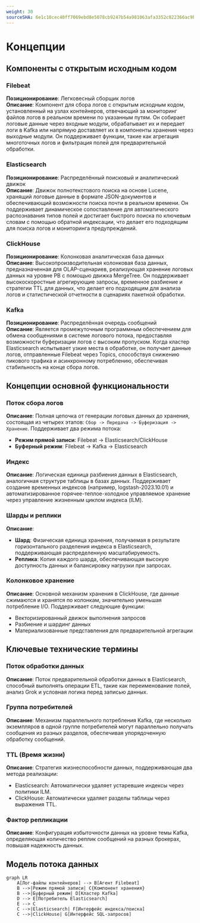 ```yaml
---
weight: 30
sourceSHA: 6e1c10cec40ff7069ebd8e5078cb9247b54a981063afa3352c822366ac9bf0e0
---
```


# Концепции

## Компоненты с открытым исходным кодом

### Filebeat

**Позиционирование**: Легковесный сборщик логов  
**Описание**: Компонент для сбора логов с открытым исходным кодом, установленный на узлах контейнеров, отвечающий за мониторинг файлов логов в реальном времени по указанным путям. Он собирает логовые данные через входные модули, обрабатывает их и передает логи в Kafka или напрямую доставляет их в компоненты хранения через выходные модули. Он поддерживает функции, такие как агрегация многоточных логов и фильтрация полей для предварительной обработки.

### Elasticsearch

**Позиционирование**: Распределённый поисковый и аналитический движок  
**Описание**: Движок полнотекстового поиска на основе Lucene, хранящий логовые данные в формате JSON-документов и обеспечивающий возможности поиска почти в реальном времени. Он поддерживает динамическое сопоставление для автоматического распознавания типов полей и достигает быстрого поиска по ключевым словам с помощью обратной индексации, что делает его подходящим для поиска логов и мониторинга предупреждений.

### ClickHouse

**Позиционирование**: Колонковая аналитическая база данных  
**Описание**: Высокопроизводительная колонковая база данных, предназначенная для OLAP-сценариев, реализующая хранение логовых данных на уровне PB с помощью движка MergeTree. Он поддерживает высокоскоростные агрегирующие запросы, временное разбиение и стратегии TTL для данных, что делает его подходящим для анализа логов и статистической отчетности в сценариях пакетной обработки.

### Kafka

**Позиционирование**: Распределённая очередь сообщений  
**Описание**: Является промежуточным программным обеспечением для обмена сообщениями в системе логового потока, предоставляя возможности буферизации логов с высоким пропуском. Когда кластер Elasticsearch испытывает узкие места в обработке, он получает данные логов, отправленные Filebeat через Topics, способствуя снижению пикового трафика и асинхронному потреблению, обеспечивая стабильность на конце сбора логов.

## Концепции основной функциональности

### Поток сбора логов

**Описание**: Полная цепочка от генерации логовых данных до хранения, состоящая из четырех этапов: `Сбор -> Передача -> Буферизация -> Хранение`. Поддерживает два режима потока:

- **Режим прямой записи**: Filebeat → Elasticsearch/ClickHouse
- **Буферный режим**: Filebeat → Kafka → Elasticsearch

### Индекс

**Описание**: Логическая единица разбиения данных в Elasticsearch, аналогичная структуре таблицы в базах данных. Поддерживает создание временных индексов (например, logstash-2023.10.01) и автоматизированное горячее-теплое-холодное управляемое хранение через управление жизненным циклом индекса (ILM).

### Шарды и реплики

**Описание**:

- **Шард**: Физическая единица хранения, получаемая в результате горизонтального разделения индекса в Elasticsearch, поддерживающая распределенную масштабируемость.
- **Реплика**: Копия каждого шарда, обеспечивающая высокую доступность данных и балансировку нагрузки при запросах.

### Колонковое хранение

**Описание**: Основной механизм хранения в ClickHouse, где данные сжимаются и хранятся по колонкам, значительно уменьшая потребление I/O. Поддерживает следующие функции:

- Векторизированный движок выполнения запросов
- Разбиение и шардинг данных
- Материализованные представления для предварительной агрегации

## Ключевые технические термины

### Поток обработки данных

**Описание**: Поток предварительной обработки данных в Elasticsearch, способный выполнять операции ETL, такие как переименование полей, анализ Grok и условная логика перед записью данных.

### Группа потребителей

**Описание**: Механизм параллельного потребления Kafka, где несколько экземпляров в одной группе потребителей могут параллельно получать сообщения из разных разделов, обеспечивая упорядоченную обработку сообщений.

### TTL (Время жизни)

**Описание**: Стратегия жизнеспособности данных, поддерживающая два метода реализации:

- Elasticsearch: Автоматически удаляет устаревшие индексы через политики ILM.
- ClickHouse: Автоматически удаляет разделы таблицы через выражения TTL.

### Фактор репликации

**Описание**: Конфигурация избыточности данных на уровне темы Kafka, определяющая количество реплик сообщений на разных брокерах, повышая надежность данных.

## Модель потока данных

```mermaid
graph LR
    A[Лог-файлы контейнеров] --> B[Агент Filebeat]
    B -->|Режим прямой записи| C{Компонент хранения}
    B -->|Буферный режим| D[Кластер Kafka]
    D --> E[Потребитель Elasticsearch]
    E --> C
    C -->|Elasticsearch| F[Интерфейс индекса/поиска]
    C -->|ClickHouse| G[Интерфейс SQL-запросов]
```

